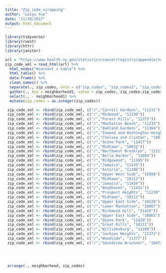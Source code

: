 ```yaml
---
title: "Zip_code_scrapping"
author: "Leiyu Yue"
date: "11/20/2017"
output: html_document
---
```



```r
library(tidyverse)
library(rvest)
library(httr)
library(janitor)
```


```r
url = "https://www.health.ny.gov/statistics/cancer/registry/appendix/neighborhoods.htm"
zip_code_xml = read_html(url) %>% 
  html_nodes("#content > table") %>% 
  html_table() %>% 
  data.frame() %>% 
  clean_names() %>% 
  separate(., zip_codes, into = c("zip_codes", "zip_codes2", "zip_codes3"), sep = ",") %>% 
  gather(., key = neighborhood1, value = zip_codes, zip_codes:zip_codes3) %>% 
  select(., - neighborhood1) %>% 
  mutate(zip_codes = as.integer(zip_codes))

 zip_code_xml <- rbind(zip_code_xml, c("/","Carroll Gardens", "11231"))
 zip_code_xml <- rbind(zip_code_xml, c("/","Midwood", "11230"))
 zip_code_xml <- rbind(zip_code_xml, c("/","Forest Hills", "11373"))
 zip_code_xml <- rbind(zip_code_xml, c("/","Manhattan Beach", "11235"))
 zip_code_xml <- rbind(zip_code_xml, c("/","Oakland Gardens", "11364"))
 zip_code_xml <- rbind(zip_code_xml, c("/","Inwood and Washington Heights", "10034"))
 zip_code_xml <- rbind(zip_code_xml, c("/","Chelsea and Clinton", "10019"))
 zip_code_xml <- rbind(zip_code_xml, c("/","Ozone Park", "11417"))
 zip_code_xml <- rbind(zip_code_xml, c("/","Midtown", "10022"))
 zip_code_xml <- rbind(zip_code_xml, c("/","Northwest Brooklyn", "11217"))  zip_code_xml <- rbind(zip_code_xml, c("/","Chelsea and Clinton", "10036"))
 zip_code_xml <- rbind(zip_code_xml, c("/","Belle Harbor", "11694")) 
 zip_code_xml <- rbind(zip_code_xml, c("/","Ridgewood", "11385"))
 zip_code_xml <- rbind(zip_code_xml, c("/","Jamaica", "11435"))
 zip_code_xml <- rbind(zip_code_xml, c("/","Astoria", "11106"))
 zip_code_xml <- rbind(zip_code_xml, c("/","Upper West Side", "10168"))
 zip_code_xml <- rbind(zip_code_xml, c("/","Midtown", "10112"))
 zip_code_xml <- rbind(zip_code_xml, c("/","Jamaica", "11434"))
 zip_code_xml <- rbind(zip_code_xml, c("/","Woodhaven", "11421"))
 zip_code_xml <- rbind(zip_code_xml, c("/","Prospect Heights", "11238"))
 zip_code_xml <- rbind(zip_code_xml, c("/","Midtown", "10111"))
 zip_code_xml <- rbind(zip_code_xml, c("/","Upper East Side", "10128"))
 zip_code_xml <- rbind(zip_code_xml, c("/","Lower Manhattan", "10007"))
 zip_code_xml <- rbind(zip_code_xml, c("/","Richmond Hill", "11418"))
 zip_code_xml <- rbind(zip_code_xml, c("/","Upper East Side", "10065"))
 zip_code_xml <- rbind(zip_code_xml, c("/","Ozone Park", "11420"))
 zip_code_xml <- rbind(zip_code_xml, c("/","Great Kills", "10312"))
 zip_code_xml <- rbind(zip_code_xml, c("/","Williamsburg", "11249"))
 zip_code_xml <- rbind(zip_code_xml, c("/","Jackson Heights", "11372"))
 zip_code_xml <- rbind(zip_code_xml, c("/","Woodside", "11377"))
 zip_code_xml <- rbind(zip_code_xml, c("/","Soundview Bruckner", "10472"))
 
 
 
 
 arrange(., neighborhood, zip_codes)

```


